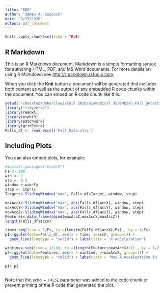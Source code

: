 ```yaml
---
title: "EDA"
author: "James A. Coppock"
date: "9/25/2020"
output: pdf_document
---
```


```r
knitr::opts_chunk$set(echo = TRUE)
```

## R Markdown

This is an R Markdown document. Markdown is a simple formatting syntax for authoring HTML, PDF, and MS Word documents. For more details on using R Markdown see <http://rmarkdown.rstudio.com>.

When you click the **Knit** button a document will be generated that includes both content as well as the output of any embedded R code chunks within the document. You can embed an R code chunk like this:

```r
setwd("~/Desktop/Duke/Class/Fall 2020/Biomedical DS/BME590_Fall_Detection")
library("tidyverse")
library(readxl)
library(evobiR)
library(patchwork)
library(gridExtra)
Falls_df <- read_excel('Fall_Data.xlsx')
```

## Including Plots

You can also embed plots, for example:

```r
#install.packages("evobiR")
Fs <- 100
win <- 2
stp <- 0.5
window <-win*Fs
step <- stp*Fs 
Targets<-SlidingWindow("max", Falls_df$Target, window, step)

maxAccX<-SlidingWindow("max", abs(Falls_df$accX), window, step)
maxAccY<-SlidingWindow("max", abs(Falls_df$accY), window, step)
maxAccZ<-SlidingWindow("max", abs(Falls_df$accZ), window, step)
Features<-data.frame(cbind(maxAccX,maxAccY,maxAccZ))
length(Falls_df$accX)
```

```r
time<-seq(from = 1/Fs, to =(length(Falls_df$accX)/Fs) , by = 1/Fs)
p1<-ggplot(data=Falls_df, aes(x = time, y=accX, group=1)) +
  geom_line(linetype = "solid") + labs(title = "X Acceleration") 

wintime<-seq(from = 1/100, to =(length(Features$maxAccX)/2) , by = 1/2)
p2<-ggplot(data=Features, aes(x = wintime, y=maxAccX, group=1)) +
  geom_line(linetype = "solid") + labs(title = "Max X Acceleration in (2:0.5) Window") 

p1+ p2



```

Note that the `echo = FALSE` parameter was added to the code chunk to prevent printing of the R code that generated the plot.
